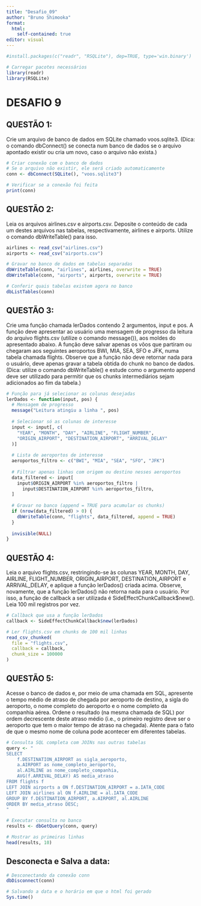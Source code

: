 ---
title: "Desafio_09"
author: "Bruno Shimooka"
format: 
  html:
    self-contained: true
editor: visual
---

```{r}
#install.packages(c("readr", "RSQLite"), dep=TRUE, type='win.binary')
```
```{r}
# Carregar pacotes necessários
library(readr)
library(RSQLite)
```


# DESAFIO 9

## QUESTÃO 1:

Crie um arquivo de banco de dados em SQLite chamado voos.sqlite3. (Dica: o comando dbConnect() se conecta num banco de dados se o arquivo apontado existir ou cria um novo, caso o arquivo não exista.)
```{r}
# Criar conexão com o banco de dados
# Se o arquivo não existir, ele será criado automaticamente
conn <- dbConnect(SQLite(), "voos.sqlite3")

# Verificar se a conexão foi feita
print(conn)
```


## QUESTÃO 2:

Leia os arquivos airlines.csv e airports.csv. Deposite o conteúdo de cada um destes arquivos nas tabelas, respectivamente, airlines e airports. Utilize o comando dbWriteTable() para isso.
```{r}
airlines <- read_csv("airlines.csv")
airports <- read_csv("airports.csv")

# Gravar no banco de dados em tabelas separadas
dbWriteTable(conn, "airlines", airlines, overwrite = TRUE)
dbWriteTable(conn, "airports", airports, overwrite = TRUE)

# Conferir quais tabelas existem agora no banco
dbListTables(conn)
```


## QUESTÃO 3:

Crie uma função chamada lerDados contendo 2 argumentos, input e pos. A função deve apresentar ao usuário uma mensagem de progresso da leitura do arquivo flights.csv (utilize o comando message()), aos moldes do apresentado abaixo. A função deve salvar apenas os vôos que partiram ou chegaram aos seguintes aeroportos BWI, MIA, SEA, SFO e JFK, numa tabela chamada flights. Observe que a função não deve retornar nada para o usuário, deve apenas gravar a tabela obtida do chunk no banco de dados. (Dica: utilize o comando dbWriteTable() e estude como o argumento append deve ser utilizado para permitir que os chunks intermediários sejam adicionados ao fim da tabela.)

```{r}
# Função para já selecionar as colunas desejadas
lerDados <- function(input, pos) {
  # Mensagem de progresso
  message("Leitura atingiu a linha ", pos)
  
  # Selecionar só as colunas de interesse
  input <- input[, c(
    "YEAR", "MONTH", "DAY", "AIRLINE", "FLIGHT_NUMBER",
    "ORIGIN_AIRPORT", "DESTINATION_AIRPORT", "ARRIVAL_DELAY"
  )]
  
  # Lista de aeroportos de interesse
  aeroportos_filtro <- c("BWI", "MIA", "SEA", "SFO", "JFK")
  
  # Filtrar apenas linhas com origem ou destino nesses aeroportos
  data_filtered <- input[
    input$ORIGIN_AIRPORT %in% aeroportos_filtro |
      input$DESTINATION_AIRPORT %in% aeroportos_filtro, 
  ]
  
  # Gravar no banco (append = TRUE para acumular os chunks)
  if (nrow(data_filtered) > 0) {
    dbWriteTable(conn, "flights", data_filtered, append = TRUE)
  }
  
  invisible(NULL)
}
```

## QUESTÃO 4:

Leia o arquivo flights.csv, restringindo-se às colunas YEAR, MONTH, DAY, AIRLINE, FLIGHT_NUMBER, ORIGIN_AIRPORT, DESTINATION_AIRPORT e ARRIVAL_DELAY, e aplique a função lerDados() criada acima. Observe, novamente, que a função lerDados() não retorna nada para o usuário. Por isso, a função de callback a ser utilizada é SideEffectChunkCallback\$new(). Leia 100 mil registros por vez.
```{r}
# Callback que usa a função lerDados
callback <- SideEffectChunkCallback$new(lerDados)

# Ler flights.csv em chunks de 100 mil linhas
read_csv_chunked(
  file = "flights.csv",
  callback = callback,
  chunk_size = 100000
)
```


## QUESTÃO 5:

Acesse o banco de dados e, por meio de uma chamada em SQL, apresente o tempo médio de atraso de chegada por aeroporto de destino, a sigla do aeroporto, o nome completo do aeroporto e o nome completo da companhia aérea. Ordene o resultado (na mesma chamada de SQL) por ordem decrescente deste atraso médio (i.e., o primeiro registro deve ser o aeroporto que tem o maior tempo de atraso na chegada). Atente para o fato de que o mesmo nome de coluna pode acontecer em diferentes tabelas.

```{r}
# Consulta SQL completa com JOINs nas outras tabelas
query <- "
SELECT 
    f.DESTINATION_AIRPORT as sigla_aeroporto,
    a.AIRPORT as nome_completo_aeroporto,
    al.AIRLINE as nome_completo_companhia,
    AVG(f.ARRIVAL_DELAY) AS media_atraso
FROM flights f
LEFT JOIN airports a ON f.DESTINATION_AIRPORT = a.IATA_CODE
LEFT JOIN airlines al ON f.AIRLINE = al.IATA_CODE
GROUP BY f.DESTINATION_AIRPORT, a.AIRPORT, al.AIRLINE
ORDER BY media_atraso DESC;
"

# Executar consulta no banco
results <- dbGetQuery(conn, query)

# Mostrar as primeiras linhas
head(results, 10)
```

## Desconecta e Salva a data:
```{r}
# Desconectando da conexão conn
dbDisconnect(conn)

# Salvando a data e o horário em que o html foi gerado
Sys.time()
```

